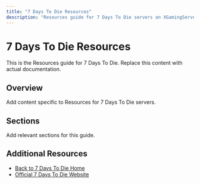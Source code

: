 ```yaml
---
title: "7 Days To Die Resources"
description: "Resources guide for 7 Days To Die servers on XGamingServer"
---
```


# 7 Days To Die Resources

This is the Resources guide for 7 Days To Die. Replace this content with actual documentation.

## Overview

Add content specific to Resources for 7 Days To Die servers.

## Sections

Add relevant sections for this guide.

## Additional Resources

- [Back to 7 Days To Die Home](./index)
- [Official 7 Days To Die Website](https://example.com)
